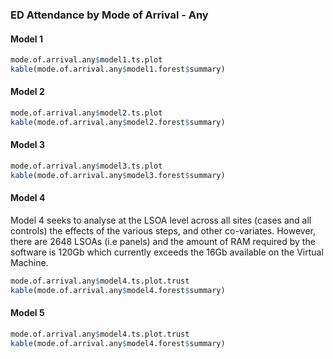 ### ED Attendance by Mode of Arrival - Any {.tabset .tabset-fade .tabset-pills}

#### Model 1
```r
mode.of.arrival.any$model1.ts.plot
kable(mode.of.arrival.any$model1.forest$summary)
```
#### Model 2
```r
mode.of.arrival.any$model2.ts.plot
kable(mode.of.arrival.any$model2.forest$summary)
```
#### Model 3
```r
mode.of.arrival.any$model3.ts.plot
kable(mode.of.arrival.any$model3.forest$summary)
```

#### Model 4

Model 4 seeks to analyse at the LSOA level across all sites (cases and all controls) the effects of the various steps, and other co-variates.  However, there are 2648 LSOAs (i.e panels) and the amount of RAM required by the software is 120Gb which currently exceeds the 16Gb available on the Virtual Machine.

```r
mode.of.arrival.any$model4.ts.plot.trust
kable(mode.of.arrival.any$model4.forest$summary)
```

#### Model 5

```r
mode.of.arrival.any$model4.ts.plot.trust
kable(mode.of.arrival.any$model4.forest$summary)
```
